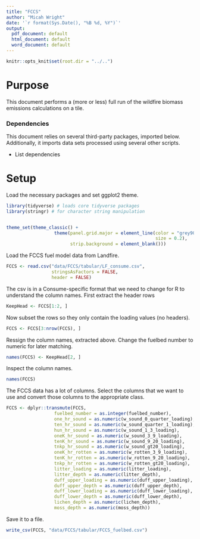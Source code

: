 ```yaml
---
title: "FCCS"
author: "Micah Wright"
date: '`r format(Sys.Date(), "%B %d, %Y")`'
output:
  pdf_document: default
  html_document: default
  word_document: default
---
```


```r
knitr::opts_knit$set(root.dir = "../..")
```

# Purpose

This document performs a (more or less) full run of the wildfire biomass emissions calculations on a tile.

### Dependencies

This document relies on several third-party packages, imported below. Additionally, it imports data sets processed using several other scripts. 

* List dependencies

# Setup

Load the necessary packages and set ggplot2 theme.

```r
library(tidyverse) # loads core tidyverse packages
library(stringr) # for character string manipulation


theme_set(theme_classic() + 
                  theme(panel.grid.major = element_line(color = "grey90",
                                                        size = 0.2),
                        strip.background = element_blank()))
```

Load the FCCS fuel model data from Landfire. 

```r
FCCS <- read.csv("data/FCCS/tabular/LF_consume.csv", 
                 stringsAsFactors = FALSE,
                 header = FALSE)
```

The csv is in a Consume-specific format that we need to change for R to understand the column names. First extract the header rows

```r
KeepHead <- FCCS[1:2, ]
```

Now subset the rows so they only contain the loading values (no headers).

```r
FCCS <- FCCS[3:nrow(FCCS), ]
```

Ressign the column names, extracted above. Change the fuelbed number to numeric for later matching.

```r
names(FCCS) <- KeepHead[2, ]
```

Inspect the column names.

```r
names(FCCS)
```

The FCCS data has a lot of columns. Select the columns that we want to use and convert those columns to the appropriate class.

```r
FCCS <- dplyr::transmute(FCCS,
                  fuelbed_number = as.integer(fuelbed_number),
                  one_hr_sound = as.numeric(w_sound_0_quarter_loading),
                  ten_hr_sound = as.numeric(w_sound_quarter_1_loading),
                  hun_hr_sound = as.numeric(w_sound_1_3_loading),
                  oneK_hr_sound = as.numeric(w_sound_3_9_loading),
                  tenK_hr_sound = as.numeric(w_sound_9_20_loading), 
                  tnkp_hr_sound = as.numeric(w_sound_gt20_loading),
                  oneK_hr_rotten = as.numeric(w_rotten_3_9_loading), 
                  tenK_hr_rotten = as.numeric(w_rotten_9_20_loading),
                  tnkp_hr_rotten = as.numeric(w_rotten_gt20_loading),
                  litter_loading = as.numeric(litter_loading),
                  litter_depth = as.numeric(litter_depth),
                  duff_upper_loading = as.numeric(duff_upper_loading),
                  duff_upper_depth = as.numeric(duff_upper_depth),
                  duff_lower_loading = as.numeric(duff_lower_loading),
                  duff_lower_depth = as.numeric(duff_lower_depth),
                  lichen_depth = as.numeric(lichen_depth),
                  moss_depth = as.numeric(moss_depth))
```

Save it to a file.

```r
write_csv(FCCS, "data/FCCS/tabular/FCCS_fuelbed.csv")
```

